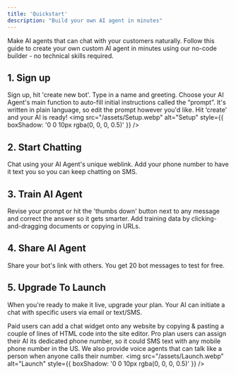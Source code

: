 ```yaml
---
title: 'Quickstart'
description: "Build your own AI agent in minutes"
---
```


Make AI agents that can chat with your customers naturally. Follow this guide to create your own custom AI agent in minutes using our no-code builder - no technical skills required.

## 1. Sign up
Sign up, hit 'create new bot'. Type in a name and greeting. Choose your AI Agent's main function to auto-fill initial instructions called the “prompt”. It's written in plain language, so edit the prompt however you'd like. Hit ‘create' and your AI is ready!
<img src="/assets/Setup.webp" alt="Setup" style={{ boxShadow: '0 0 10px rgba(0, 0, 0, 0.5)' }} />

## 2. Start Chatting
Chat using your AI Agent's unique weblink. Add your phone number to have it text you so you can keep chatting on SMS.

## 3. Train AI Agent
Revise your prompt or hit the 'thumbs down' button next to any message and correct the answer so it gets smarter. Add training data by clicking-and-dragging documents or copying in URLs.  

## 4. Share AI Agent
Share your bot's link with others. You get 20 bot messages to test for free.

## 5. Upgrade To Launch
When you're ready to make it live, upgrade your plan. Your AI can initiate a chat with specific users via email or text/SMS.  

Paid users can add a chat widget onto any website by copying & pasting a couple of lines of HTML code into the site editor.  Pro plan users can assign their AI its dedicated phone number, so it could SMS text with any mobile phone number in the US.  We also provide voice agents that can talk like a person when anyone calls their number.
<img src="/assets/Launch.webp" alt="Launch" style={{ boxShadow: '0 0 10px rgba(0, 0, 0, 0.5)' }} />
